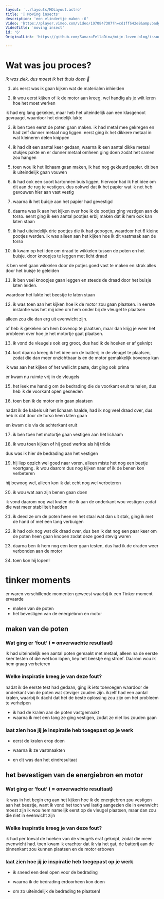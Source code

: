 ```yaml
---
layout: '../layouts/MDLayout.astro'
title: '🦋 Moving insects'
description: 'een vlindertje maken :0'
Video: 'https://player.vimeo.com/video/1070847307?h=cd1ff642e8&amp;badge=0&amp;autopause=0&amp;player_id=0&amp;app_id=58479'
VideoTitle: 'moving insect'
id: '6'
OriginalLink: 'https://github.com/SamaraFellaDina/mijn-leven-blog/issues/29'

---
```


# Wat was jou proces?
*ik was ziek, dus moest ik het thuis doen 🥹*

1. als eerst was ik gaan kijken wat de materialen inhielden


<ImageMarkdown width={frontmatter.width} alt="Image" src="https://github.com/user-attachments/assets/205bfcd1-892a-453a-988c-4d479df3f659" />

2. ik wou eerst kijken of ik de motor aan kreeg, wel handig als je wilt leren hoe het moet werken

<ImageMarkdown width={frontmatter.width} alt="Image" src="https://github.com/user-attachments/assets/217fe7ad-afab-436d-bae6-19761cbba576" />

ik had erg lang gekeken, maar heb het uiteindelijk aan een klasgenoot gevraagd, waardoor het eindelijk lukte

3. ik ben toen eerst de poten gaan maken. ik had metal mee gekregen en had zelf dunner metaal nog liggen. eerst ging ik het dikkere metaal in wat kleineren delen knippen

<ImageMarkdown width={frontmatter.width} alt="Image" src="https://github.com/user-attachments/assets/a51f7f1c-706e-4719-91f6-448db9a2dc69" />

4. ik had dit een aantal keer gedaan, waarna ik een aantal dikke metaal stukjes pakte en er dunner metaal omheen ging doen zodat het samen zou hangen

<ImageMarkdown width={frontmatter.width} alt="Image" src="https://github.com/user-attachments/assets/6081ee62-a117-4c2f-92c7-c33f8fbfb150" />

5. toen wou ik het lichaam gaan maken, ik had nog gekleurd papier. dit ben ik uiteindelijk gaan vouwen

<ImageMarkdown width={frontmatter.width} alt="Image" src="https://github.com/user-attachments/assets/7a3759ad-4b17-4504-b593-26d8fd98a883" />

<ImageMarkdown width={frontmatter.width} alt="Image" src="https://github.com/user-attachments/assets/1a45adc0-6666-46ef-994a-ab5e5705b565" />
<ImageMarkdown width={frontmatter.width} alt="Image" src="https://github.com/user-attachments/assets/9f2679db-9be9-49ce-9ef5-289ae686276b" />

6. ik had ook een soort kartonnen buis liggen, hiervoor had ik het idee om dit aan de rug te vestigen. dus ookwel dat ik het papier wat ik net heb gevouwen hier aan vast vestig

<ImageMarkdown width={frontmatter.width} alt="Image" src="https://github.com/user-attachments/assets/f42246c7-900c-435e-a1c9-b3e0d9a331e4" />
<ImageMarkdown width={frontmatter.width} alt="Image" src="https://github.com/user-attachments/assets/1a02c877-f4be-44e6-8f8c-c5767afad48d" />


7. waarna ik het buisje aan het papier had gevestigd

<ImageMarkdown width={frontmatter.width} alt="Image" src="https://github.com/user-attachments/assets/e8db1d1b-5a5d-40e7-a122-74e829951b14" />
<ImageMarkdown width={frontmatter.width} alt="Image" src="https://github.com/user-attachments/assets/4ce11b04-9216-4135-bcd0-b2397779a078" />

8. daarna was ik aan het kijken over hoe ik de pootjes ging vestigen aan de torso. eerst ging ik een aantal pootjes erbij maken dat ik hem ook kan laten staan

<ImageMarkdown width={frontmatter.width} alt="Image" src="https://github.com/user-attachments/assets/38aac51f-8530-4bfd-ba2c-420c27d819d7" />

9. ik had uiteindelijk drie pootjes die ik had gebogen, waardoor het 6 kleine pootjes werden. ik was alleen aan het kijken hoe ik dit vastmaak aan de torso

<ImageMarkdown width={frontmatter.width} alt="Image" src="https://github.com/user-attachments/assets/844a23ec-1d5b-47f0-bf17-bec9fd68abec" />

10. ik kwam op het idee om draad te wikkelen tussen de poten en het buisje. door knoopjes te leggen met licht draad

<ImageMarkdown width={frontmatter.width} alt="Image" src="https://github.com/user-attachments/assets/8b5d8092-5011-434c-bee6-1dd27f7852d9" />

ik ben veel gaan wikkelen door de potjes goed vast te maken en strak alles door het buisje te geleiden


11. ik ben veel knoopjes gaan leggen en steeds de draad door het buisje laten leiden.

<ImageMarkdown width={frontmatter.width} alt="Image" src="https://github.com/user-attachments/assets/971481f8-652e-4f7f-bcf6-688d9bfbf174" />


<ImageMarkdown width={frontmatter.width} alt="Image" src="https://github.com/user-attachments/assets/eb69da3f-48d5-49f0-94be-7a62a2fac79c" /> 


<ImageMarkdown width={frontmatter.width} alt="Image" src="https://github.com/user-attachments/assets/60dd498c-4644-4386-b73e-100181d94bc5" />


waardoor het lukte het beestje te laten staan


<ImageMarkdown width={frontmatter.width} alt="Image" src="https://github.com/user-attachments/assets/1c4daf86-e86a-4c44-99e0-8da420600be0" />


12. ik was toen aan het kijken hoe ik de motor zou gaan plaatsen. in eerste instantie was het mij idee om hem onder bij de vleugel te plaatsen

<ImageMarkdown width={frontmatter.width} alt="Image" src="https://github.com/user-attachments/assets/b091558a-6b72-4a32-9aa1-8c8eef45d6e7" />

alleen zou die dan erg uit evenwicht zijn. 


<ImageMarkdown width={frontmatter.width} alt="Image" src="https://github.com/user-attachments/assets/0dad2938-4669-433b-9f76-0229c59a86bc" />

of heb ik gekeken om hem bovenop te plaatsen, maar dan krijg je weer het probleem over hoe je het motortje gaat plaatsen. 


<ImageMarkdown width={frontmatter.width} alt="Image" src="https://github.com/user-attachments/assets/ea724844-92ab-4bca-b563-6abe3590ba39" />


13. ik vond de vleugels ook erg groot, dus had ik de hoeken er af geknipt

<ImageMarkdown width={frontmatter.width} alt="Image" src="https://github.com/user-attachments/assets/c44b41ce-5024-4ac6-bd0c-ec16225bb2ea" />



14. kort daarna kreeg ik het idee om de batterij in de vleugel te plaatsen, zodat die dan meer onzichtbaar is en de motor gemakkelijk bovenop kan

<ImageMarkdown width={frontmatter.width} alt="Image" src="https://github.com/user-attachments/assets/722fcc27-8410-415c-ba2b-c2c2083c76f0" />

ik was aan het kijken of het wellicht paste, dat ging ook prima


<ImageMarkdown width={frontmatter.width} alt="Image" src="https://github.com/user-attachments/assets/ef0063f8-29cf-49c3-8b64-10a21d412a1d" />

er kwam nu ruimte vrij in de vleugels


15. het leek me handig om de bedrading die de voorkant eruit te halen, dus heb ik de voorkant open gesneden


<ImageMarkdown width={frontmatter.width} alt="Image" src="https://github.com/user-attachments/assets/2971740f-bdb3-43e7-bb54-03b0837f5adb" />
<ImageMarkdown width={frontmatter.width} alt="Image" src="https://github.com/user-attachments/assets/d779f908-a131-4d63-9aa5-151f56f5eab6" />

16. toen ben ik de motor erin gaan plaatsen

<ImageMarkdown width={frontmatter.width} alt="Image" src="https://github.com/user-attachments/assets/53756c6a-9b20-4e1a-8af0-941b1ae30546" />

nadat ik de kabels uit het lichaam haalde, had ik nog veel draad over, dus heb ik dat door de torso heen laten gaan

<ImageMarkdown width={frontmatter.width} alt="Image" src="https://github.com/user-attachments/assets/2bc4efbf-8030-44ea-84c4-34d98c1d176a" />

en kwam die via de achterkant eruit 


<ImageMarkdown width={frontmatter.width} alt="Image" src="https://github.com/user-attachments/assets/570dec1d-acf4-4d7b-8ed9-f48f57ed4a4b" />


17. ik ben toen het motortje gaan vestigen aan het lichaam

<ImageMarkdown width={frontmatter.width} alt="Image" src="https://github.com/user-attachments/assets/ac06f0cc-d026-46c7-9a4f-e5b9a9b942ed" />


18. ik wou toen kijken of hij goed werkte als hij trilde 

<ImageMarkdown width={frontmatter.width} alt="Image" src="https://github.com/user-attachments/assets/b2b7d474-f32a-4989-961c-b47fd0adea35" />

dus was ik hier de bedrading aan het vestigen 

19. hij liep opzich wel goed naar voren, alleen miste het nog een beetje voortgang. ik wou daarom dus nog kijken naar of ik de benen kon verbeteren 

<ImageMarkdown width={frontmatter.width} alt="Image" src="https://github.com/user-attachments/assets/799ee72d-1bfd-4470-8e5d-52e6c7ff45dc" />

hij bewoog wel, alleen kon ik dat echt nog wel verbeteren

<ImageMarkdown width={frontmatter.width} alt="Image" src="https://github.com/user-attachments/assets/c2511a24-a618-4948-b28d-d453ca39d0ee" />

20. ik wou wat aan zijn benen gaan doen

<ImageMarkdown width={frontmatter.width} alt="Image" src="https://github.com/user-attachments/assets/0f6b788f-3b25-4368-bc79-6896509ac912" />

ik vond daarom nog wat kralen die ik aan de onderkant wou vestigen zodat die wat meer stabiliteit hadden


<ImageMarkdown width={frontmatter.width} alt="Image" src="https://github.com/user-attachments/assets/142defa0-834d-41a4-af8a-1bfcfe14e44c" />

21. ik deed ze om de poten heen en het staal wat dan uit stak, ging ik met de hand of met een tang verbuigen

<ImageMarkdown width={frontmatter.width} alt="Image" src="https://github.com/user-attachments/assets/53c04d3a-4158-4251-8471-391800428793" />

<ImageMarkdown width={frontmatter.width} alt="Image" src="https://github.com/user-attachments/assets/e0f77d75-4a94-4e10-9ea9-9d0944f074e1" />


22. ik had ook nog wat dik draad over, dus ben ik dat nog een paar keer om de poten heen gaan knopen zodat deze goed stevig waren

<ImageMarkdown width={frontmatter.width} alt="Image" src="https://github.com/user-attachments/assets/bb53cadd-29da-4aaa-95ec-766fd03db539" />

<ImageMarkdown width={frontmatter.width} alt="Image" src="https://github.com/user-attachments/assets/a0f967ba-b6c8-424b-9e5c-dabddbca285b" />


23. daarna ben ik hem nog een keer gaan testen, dus had ik de draden weer verbonden aan de motor

<ImageMarkdown width={frontmatter.width} alt="Image" src="https://github.com/user-attachments/assets/da3524ee-0f1a-45d5-a60e-b6b561ec445f" />

24. toen kon hij lopen!

<ImageMarkdown width={frontmatter.width} alt="Image" src="https://github.com/user-attachments/assets/b2c19131-8fa7-4606-88ef-ca8f8dafc8ac" />


<ImageMarkdown width={frontmatter.width} alt="Image" src="https://github.com/user-attachments/assets/9b7bf833-041b-4ea2-8d3d-909c97dc66c0" />
<ImageMarkdown width={frontmatter.width} alt="Image" src="https://github.com/user-attachments/assets/ed5f6485-1e7d-4b3d-ae50-13d167194ff7" />




# tinker moments
er waren verschillende momenten geweest waarbij ik een Tinker moment ervaarde

* maken van de poten
* het bevestigen van de energiebron en motor




## maken van de poten
### Wat ging er ‘fout’ ( = onverwachte resultaat)
Ik had uiteindelijk een aantal poten gemaakt met metaal, alleen na de eerste keer testen of die wel kon lopen, liep het beestje erg stroef. Daarom wou ik hem graag verbeteren

<ImageMarkdown width={frontmatter.width} alt="Image" src="https://github.com/user-attachments/assets/8f037fe8-2b13-4a5b-9fa1-2ef26e9f0943" />

### Welke inspiratie kreeg je van deze fout?
nadat ik de eerste test had gedaan, ging ik iets toevoegen waardoor de onderkant van de poten wat steviger zouden zijn. ikzelf had een aantal kralen, waarbij ik dacht dat het de beste oplossing zou zijn om het probleem te verhelpen

* ik had de kralen aan de poten vastgemaakt
* waarna ik met een tang ze ging vestigen, zodat ze niet los zouden gaan


### laat zien hoe jij je inspiratie heb toegepast op je werk

* eerst de kralen erop doen

<ImageMarkdown width={frontmatter.width} alt="Image" src="https://github.com/user-attachments/assets/e9c2a232-bcbf-4ef0-8bc0-e87800c0a14e" />

* waarna ik ze vastmaakten

<ImageMarkdown width={frontmatter.width} alt="Image" src="https://github.com/user-attachments/assets/dd6e38e2-1d85-4ab0-867d-cf14658b5837" />

* en dit was dan het eindresultaat

<ImageMarkdown width={frontmatter.width} alt="Image" src="https://github.com/user-attachments/assets/81e9c9aa-0e2b-4596-ae35-9cb992023ec0" />





## het bevestigen van de energiebron en motor
### Wat ging er ‘fout’ ( = onverwachte resultaat)
ik was in het begin erg aan het kijken hoe ik de energiebron zou vestigen aan het beestje, want ik vond het toch wel lastig aangezien die in evenwicht moest zijn ik wou hem namelijk eerst op de vleugel plaatsen, maar dan zou die niet in evenwicht zijn

<ImageMarkdown width={frontmatter.width} alt="Image" src="https://github.com/user-attachments/assets/0e33dec0-905d-4880-bb98-956aa8f3eb38" />

### Welke inspiratie kreeg je van deze fout?

ik had per toeval de hoeken van de vleugels eraf geknipt, zodat die meer evenwicht had. toen kwam ik erachter dat ik via het gat, de batterij aan de binnenkant zou kunnen plaatsen en de motor erboven

<ImageMarkdown width={frontmatter.width} alt="Image" src="https://github.com/user-attachments/assets/0f8e2914-ac90-43b2-889a-24f41831f2cc" />

### laat zien hoe jij je inspiratie heb toegepast op je werk

<ImageMarkdown width={frontmatter.width} alt="Image" src="https://github.com/user-attachments/assets/5743f00b-4963-42a9-9225-32aabbedbffa" />

* ik sneed een deel open voor de bedrading 

<ImageMarkdown width={frontmatter.width} alt="Image" src="https://github.com/user-attachments/assets/d606a56e-f9d4-4f1d-ab84-9bf671c67a3f" />

* waarna ik de bedrading erdoorheen kon doen

<ImageMarkdown width={frontmatter.width} alt="Image" src="https://github.com/user-attachments/assets/099dbce0-03de-4f4a-be87-e09d172b4e55" />

* om zo uiteindelijk de bedrading te plaatsen!